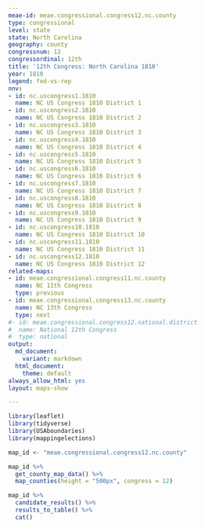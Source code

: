 ```yaml
---
meae-id: meae.congressional.congress12.nc.county
type: congressional
level: state
state: North Carolina
geography: county
congressnum: 12
congressordinal: 12th
title: '12th Congress: North Carolina 1810'
year: 1810
legend: fed-vs-rep
nnv:
- id: nc.uscongress1.1810
  name: NC US Congress 1810 District 1
- id: nc.uscongress2.1810
  name: NC US Congress 1810 District 2
- id: nc.uscongress3.1810
  name: NC US Congress 1810 District 3
- id: nc.uscongress4.1810
  name: NC US Congress 1810 District 4
- id: nc.uscongress5.1810
  name: NC US Congress 1810 District 5
- id: nc.uscongress6.1810
  name: NC US Congress 1810 District 6
- id: nc.uscongress7.1810
  name: NC US Congress 1810 District 7
- id: nc.uscongress8.1810
  name: NC US Congress 1810 District 8
- id: nc.uscongress9.1810
  name: NC US Congress 1810 District 9
- id: nc.uscongress10.1810
  name: NC US Congress 1810 District 10
- id: nc.uscongress11.1810
  name: NC US Congress 1810 District 11
- id: nc.uscongress12.1810
  name: NC US Congress 1810 District 12
related-maps:
- id: meae.congressional.congress11.nc.county
  name: NC 11th Congress
  type: previous
- id: meae.congressional.congress13.nc.county
  name: NC 13th Congress
  type: next
#- id: meae.congressional.congress12.national.district
#  name: National 12th Congress
#  type: national
output:
  md_document:
    variant: markdown
  html_document:
    theme: default
always_allow_html: yes
layout: maps-show

---
```


```r
library(leaflet)
library(tidyverse)
library(USAboundaries)
library(mappingelections)

map_id <- "meae.congressional.congress12.nc.county"
```

<div class="map">

```r
map_id %>%
  get_county_map_data() %>%
  map_counties(height = "500px", congress = 12)
```

</div>

<div class="results-table">

```r
map_id %>%
  candidate_results() %>%
  results_to_table() %>%
  cat()
```

</div>
